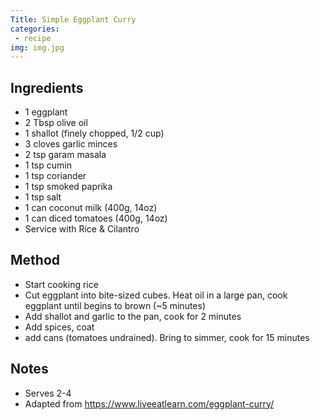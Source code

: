 ```yaml
---
Title: Simple Eggplant Curry
categories:
 - recipe
img: img.jpg
---
```


## Ingredients
* 1 eggplant
* 2 Tbsp olive oil
* 1 shallot (finely chopped, 1/2 cup)
* 3 cloves garlic minces
* 2 tsp garam masala
* 1 tsp cumin
* 1 tsp coriander
* 1 tsp smoked paprika
* 1 tsp salt
* 1 can coconut milk (400g, 14oz)
* 1 can diced tomatoes (400g, 14oz)
* Service with Rice & Cilantro


## Method
* Start cooking rice
* Cut eggplant into bite-sized cubes.  Heat oil in a large pan, cook eggplant until begins to brown (~5 minutes)
* Add shallot and garlic to the pan, cook for 2 minutes
* Add spices, coat
* add cans (tomatoes undrained).  Bring to simmer, cook for 15 minutes


## Notes
* Serves 2-4
* Adapted from https://www.liveeatlearn.com/eggplant-curry/
